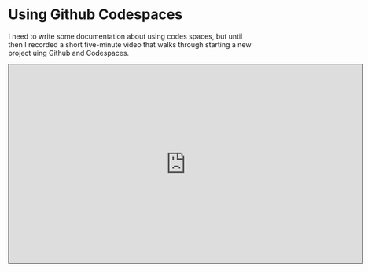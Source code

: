 # Using Github Codespaces

I need to write some documentation about using codes spaces, but until then I recorded a short five-minute video that walks through starting a new project uing Github and Codespaces.

<iframe src="https://utexas.hosted.panopto.com/Panopto/Pages/Embed.aspx?id=47e37e13-eba9-42f3-af8e-b27101695c81&autoplay=false&offerviewer=true&showtitle=true&showbrand=true&captions=true&interactivity=all" height="405" width="720" style="border: 1px solid #464646;" allowfullscreen allow="autoplay" aria-label="Panopto Embedded Video Player" aria-description="Starting from Github" ></iframe>